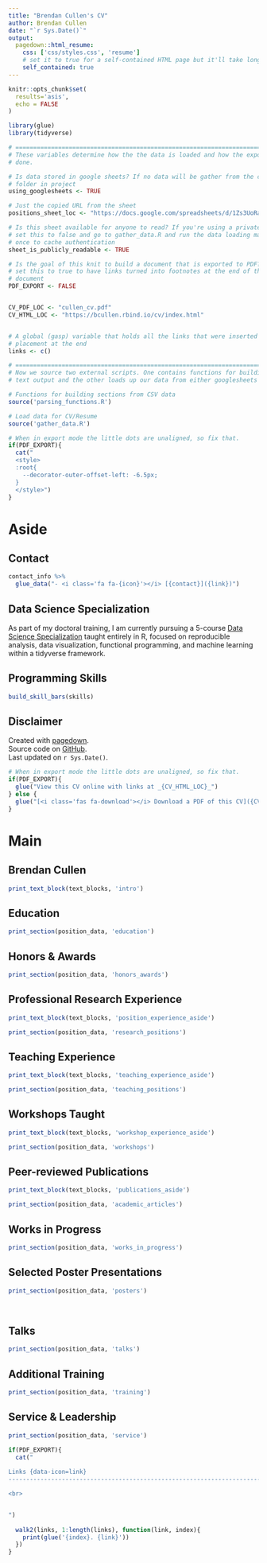 ```yaml
---
title: "Brendan Cullen's CV"
author: Brendan Cullen
date: "`r Sys.Date()`"
output:
  pagedown::html_resume:
    css: ['css/styles.css', 'resume']
    # set it to true for a self-contained HTML page but it'll take longer to render
    self_contained: true
---
```


```r
knitr::opts_chunk$set(
  results='asis', 
  echo = FALSE
)

library(glue)
library(tidyverse)

# ======================================================================
# These variables determine how the the data is loaded and how the exports are
# done.

# Is data stored in google sheets? If no data will be gather from the csvs/
# folder in project
using_googlesheets <- TRUE

# Just the copied URL from the sheet
positions_sheet_loc <- "https://docs.google.com/spreadsheets/d/1Zs3UoRaZEXoNiX-RFWNHTnr5KL8SCB_e-bik5mftt-k/"

# Is this sheet available for anyone to read? If you're using a private sheet
# set this to false and go to gather_data.R and run the data loading manually
# once to cache authentication
sheet_is_publicly_readable <- TRUE

# Is the goal of this knit to build a document that is exported to PDF? If so
# set this to true to have links turned into footnotes at the end of the
# document
PDF_EXPORT <- FALSE


CV_PDF_LOC <- "cullen_cv.pdf"
CV_HTML_LOC <- "https://bcullen.rbind.io/cv/index.html"


# A global (gasp) variable that holds all the links that were inserted for
# placement at the end
links <- c()

# ======================================================================
# Now we source two external scripts. One contains functions for building the
# text output and the other loads up our data from either googlesheets or csvs

# Functions for building sections from CSV data
source('parsing_functions.R') 

# Load data for CV/Resume
source('gather_data.R')
```



```r
# When in export mode the little dots are unaligned, so fix that. 
if(PDF_EXPORT){
  cat("
  <style>
  :root{
    --decorator-outer-offset-left: -6.5px;
  }
  </style>")
}
```


Aside
================================================================================

Contact {#contact}
--------------------------------------------------------------------------------

```r
contact_info %>% 
  glue_data("- <i class='fa fa-{icon}'></i> [{contact}]({link})")
```

Data Science Specialization {#training}
--------------------------------------------------------------------------------

As part of my doctoral training, I am currently pursuing a 5-course [Data Science Specialization](https://github.com/uo-datasci-specialization) taught entirely in R, focused on reproducible analysis, data visualization, functional programming, and machine learning within a tidyverse framework.

Programming Skills {#skills}
--------------------------------------------------------------------------------

```r
build_skill_bars(skills)
```


Disclaimer {#disclaimer}
--------------------------------------------------------------------------------

Created with [pagedown](https://github.com/rstudio/pagedown). 
<br>Source code on [GitHub](https://github.com/brendanhcullen/bcullen/tree/master/static/cv). <i class="fa fa-github"></i> 
<br>Last updated on `r Sys.Date()`.


```r
# When in export mode the little dots are unaligned, so fix that.
if(PDF_EXPORT){
  glue("View this CV online with links at _{CV_HTML_LOC}_")
} else {
  glue("[<i class='fas fa-download'></i> Download a PDF of this CV]({CV_PDF_LOC})")
}
```


Main
================================================================================

Brendan Cullen {#title}
--------------------------------------------------------------------------------

```r
print_text_block(text_blocks, 'intro')
```


Education {data-icon=graduation-cap data-concise=true}
--------------------------------------------------------------------------------

```r
print_section(position_data, 'education')
```


Honors & Awards {data-icon=trophy}
--------------------------------------------------------------------------------

```r
print_section(position_data, 'honors_awards')
```


Professional Research Experience {data-icon=suitcase}
--------------------------------------------------------------------------------

::: aside
```r
print_text_block(text_blocks, 'position_experience_aside')
```
:::

```r
print_section(position_data, 'research_positions')
```


Teaching Experience {data-icon=chalkboard-teacher}
--------------------------------------------------------------------------------

::: aside
```r
print_text_block(text_blocks, 'teaching_experience_aside')
```
:::

```r
print_section(position_data, 'teaching_positions')
```

Workshops Taught {data-icon=code-branch}
--------------------------------------------------------------------------------

::: aside
```r
print_text_block(text_blocks, 'workshop_experience_aside')
```
:::

```r
print_section(position_data, 'workshops')
```

Peer-reviewed Publications{data-icon=book}
--------------------------------------------------------------------------------

::: aside
```r
print_text_block(text_blocks, 'publications_aside')
```
:::

```r
print_section(position_data, 'academic_articles')
```

Works in Progress{data-icon=edit}
--------------------------------------------------------------------------------

```r
print_section(position_data, 'works_in_progress')
```


Selected Poster Presentations{data-icon=image}
--------------------------------------------------------------------------------

```r
print_section(position_data, 'posters')
```

<br>

Talks{data-icon=users}
--------------------------------------------------------------------------------

```r
print_section(position_data, 'talks')
```

Additional Training {data-icon=laptop}
--------------------------------------------------------------------------------


```r
print_section(position_data, 'training')
```

Service & Leadership{data-icon=hands-helping}
--------------------------------------------------------------------------------


```r
print_section(position_data, 'service')
```


```r
if(PDF_EXPORT){
  cat("
  
Links {data-icon=link}
--------------------------------------------------------------------------------

<br>


")
  
  walk2(links, 1:length(links), function(link, index){
    print(glue('{index}. {link}'))
  })
}
```


